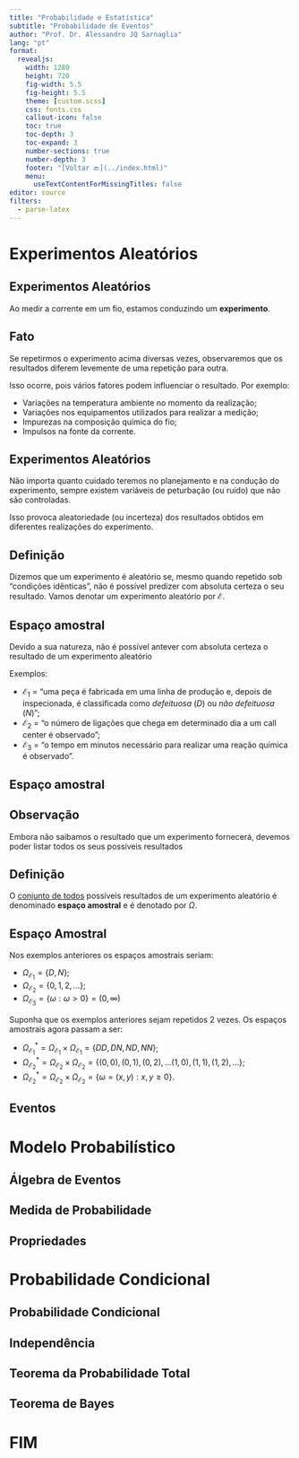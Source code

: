 ```yaml
---
title: "Probabilidade e Estatística"
subtitle: "Probabilidade de Eventos"
author: "Prof. Dr. Alessandro JQ Sarnaglia"
lang: "pt"
format:
  revealjs:
    width: 1280
    height: 720
    fig-width: 5.5
    fig-height: 5.5
    theme: [custom.scss]
    css: fonts.css
    callout-icon: false
    toc: true
    toc-depth: 3
    toc-expand: 3
    number-sections: true
    number-depth: 3
    footer: "[Voltar 🔙](../index.html)"
    menu:
      useTextContentForMissingTitles: false
editor: source
filters:
  - parse-latex
---
```


# Experimentos Aleatórios

## Experimentos Aleatórios {.unnumbered .unlisted}

Ao medir a corrente em um fio, estamos conduzindo um **experimento**.

::: fragment

::: {.callout-tip}
## Fato

Se repetirmos o experimento acima diversas vezes, observaremos que os resultados diferem levemente de uma repetição para outra.
:::

::: 

::: fragment

Isso ocorre, pois vários fatores podem influenciar o resultado. Por exemplo:

:::

::: incremental

-   Variações na temperatura ambiente no momento da realização;
-   Variações nos equipamentos utilizados para realizar a medição;
-   Impurezas na composição química do fio;
-   Impulsos na fonte da corrente.

:::

## Experimentos Aleatórios {.unnumbered .unlisted}

Não importa quanto cuidado teremos no planejamento e na condução do experimento, sempre existem variáveis de peturbação (ou ruído) que não são controladas.

::: fragment

Isso provoca aleatoriedade (ou incerteza) dos resultados obtidos em diferentes realizações do experimento.

:::

::: fragment

::: {.callout-note}
## Definição

Dizemos que um experimento é aleatório se, mesmo quando repetido sob "condições idênticas", não é possível predizer com absoluta certeza o seu resultado. Vamos denotar um experimento aleatório por $\mathcal{E}$.
:::

:::

## Espaço amostral

Devido a sua natureza, não é possível antever com absoluta certeza o resultado de um experimento aleatório

::: fragment

Exemplos:

:::

::: incremental

-   $\mathcal{E}_1$ = "uma peça é fabricada em uma linha de produção e, depois de inspecionada, é classificada como *defeituosa* ($D$) ou *não defeituosa* ($N$)";
-   $\mathcal{E}_2$ = "o número de ligações que chega em determinado dia a um call center é observado";
-   $\mathcal{E}_3$ = "o tempo em minutos necessário para realizar uma reação química é observado".

:::

## Espaço amostral {.unnumbered .unlisted}

::: fragment

::: {.callout-tip}
## Observação

Embora não saibamos o resultado que um experimento fornecerá, devemos poder listar todos os seus possíveis resultados
:::

:::

::: fragment

::: {.callout-note}
## Definição

O [conjunto de todos]{.underline} possíveis resultados de um experimento aleatório é denominado **espaço amostral** e é denotado por $\Omega$.
:::

:::

## Espaço Amostral {.unlisted .unnumbered}

Nos exemplos anteriores os espaços amostrais seriam:

::: incremental
-   $\Omega_{\mathcal{E}_1} = \{D, N\}$;
-   $\Omega_{\mathcal{E}_2} = \{0, 1, 2, \ldots\}$;
-   $\Omega_{\mathcal{E}_3} = \{\omega : \omega > 0\} = (0, \infty)$
:::

::: fragment

Suponha que os exemplos anteriores sejam repetidos 2 vezes. Os espaços amostrais agora passam a ser:

:::

::: incremental
-   $\Omega_{\mathcal{E}_1}^* = \Omega_{\mathcal{E}_1} \times \Omega_{\mathcal{E}_1} = \{DD, DN, ND, NN\}$;
-   $\Omega_{\mathcal{E}_2}^* = \Omega_{\mathcal{E}_2} \times \Omega_{\mathcal{E}_2} = \{(0,0), (0,1), (0,2), \ldots (1,0), (1,1), (1,2), \ldots\}$;
-   $\Omega_{\mathcal{E}_2}^* = \Omega_{\mathcal{E}_2} \times \Omega_{\mathcal{E}_2} = \{\omega=(x,y) : x,y \geq 0\}$.
:::

## Eventos

# Modelo Probabilístico 

## Álgebra de Eventos

## Medida de Probabilidade

## Propriedades

# Probabilidade Condicional

## Probabilidade Condicional {.unnumbered .unlisted}

## Independência

## Teorema da Probabilidade Total

## Teorema de Bayes

# FIM {.unnumbered .unlisted}

